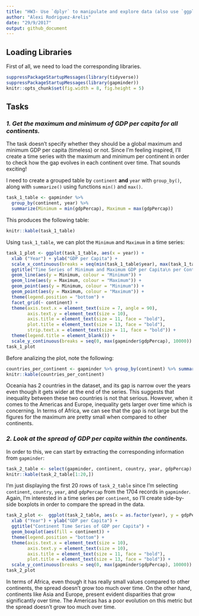 ```yaml
---
title: "HW3- Use `dplyr` to manipulate and explore data (also use `ggplot2`)"
author: "Alexi Rodriguez-Arelis"
date: "29/9/2017"
output: github_document
---
```


## Loading Libraries

First of all, we need to load the corresponding libraries.

```r
suppressPackageStartupMessages(library(tidyverse))
suppressPackageStartupMessages(library(gapminder))
knitr::opts_chunk$set(fig.width = 8, fig.height = 5)
```

## Tasks

### *1. Get the maximum and minimum of GDP per capita for all continents.*

The task doesn't specify whether they should be a global maximum and minimum GDP per capita (timeless) or not. Since I'm feeling inspired, I'll create a time series with the maximum and minimum per continent in order to check how the gap evolves in each continent over time. That sounds exciting!

I need to create a grouped table by `continent` **and** `year` with `group_by()`, along with `summarize()` using functions `min()` and `max()`.

```r
task_1_table <- gapminder %>%
  group_by(continent, year) %>% 
  summarize(Minimum = min(gdpPercap), Maximum = max(gdpPercap))
```

This produces the following table:

```r
knitr::kable(task_1_table)
```

Using `task_1_table`, we can plot the `Minimum` and `Maximum` in a time series:

```r
task_1_plot <- ggplot(task_1_table, aes(x = year)) +
  xlab ("Year") + ylab("GDP per Capita") + 
  scale_x_continuous(breaks = seq(min(task_1_table$year), max(task_1_table$year), 5)) +
  ggtitle("Time Series of Minimum and Maximum GDP per Capita\n per Continent") +
  geom_line(aes(y = Minimum, colour = "Minimum")) +
  geom_line(aes(y = Maximum, colour = "Maximum")) +
  geom_point(aes(y = Minimum, colour = "Minimum")) + 
  geom_point(aes(y = Maximum, colour = "Maximum")) +
  theme(legend.position = "bottom") + 
  facet_grid(~ continent) +
  theme(axis.text.x = element_text(size = 7, angle = 90),
        axis.text.y = element_text(size = 10),
        axis.title = element_text(size = 11, face = "bold"),
        plot.title = element_text(size = 13, face = "bold"),
        strip.text.x = element_text(size = 11, face = "bold")) +
  theme(legend.title = element_blank()) +
  scale_y_continuous(breaks = seq(0, max(gapminder$gdpPercap), 10000)) 
task_1_plot
```

Before analizing the plot, note the following:

```r
countries_per_continent <- gapminder %>% group_by(continent) %>% summarize(Number = n_distinct(country))
knitr::kable(countries_per_continent)
```

Oceania has 2 countries in the dataset, and its gap is narrow over the years even though it gets wider at the end of the series. This suggests that inequality between these two countries is not that serious. However, when it comes to the Americas and Europe, inequality gets larger over time which is concerning. In terms of Africa, we can see that the gap is not large but the figures for the maximum are pretty small when compared to other continents.

### *2. Look at the spread of GDP per capita within the continents.*

In order to this, we can start by extracting the corresponding information from `gapminder`:

```r
task_2_table <- select(gapminder, continent, country, year, gdpPercap)
knitr::kable(task_2_table[1:20,])
```

I'm just displaying the first 20 rows of `task_2_table` since I'm selecting `continent`, `country`, `year`, and `gdpPercap` from the 1704 records in `gapminder`. Again, I'm interested in a time series per `continent`, so I'll create side-by-side boxplots in order to compare the spread in the data.

```r
task_2_plot <-  ggplot(task_2_table, aes(x = as.factor(year), y = gdpPercap)) + 
  xlab ("Year") + ylab("GDP per Capita") + 
  ggtitle("Continent Time Series of GDP per Capita") +
  geom_boxplot(aes(fill = continent)) +
  theme(legend.position = "bottom") + 
  theme(axis.text.x = element_text(size = 10),
        axis.text.y = element_text(size = 10),
        axis.title = element_text(size = 11, face = "bold"),
        plot.title = element_text(size = 13, face = "bold")) + 
  scale_y_continuous(breaks = seq(0, max(gapminder$gdpPercap), 10000))
task_2_plot
```

In terms of Africa, even though it has really small values compared to other continents, the spread doesn't grow too much over time. On the other hand, continents like Asia and Europe, present evident disparities that grow significantly over time. The Americas has a poor evolution on this metric but the spread doesn't grow too much over time.



